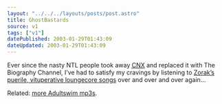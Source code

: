 ```yaml
---
layout: "../../../layouts/posts/post.astro"
title: GhostBastards
source: v1
tags: ["v1"]
datePublished: 2003-01-29T01:43:09
dateUpdated: 2003-01-29T01:43:09
---
```


Ever since the nasty NTL people took away [<abbr title="Cartoon Network eXtra">CNX</abbr>][1] and replaced it with The Biography Channel, I&#8217;ve had to satisfy my cravings by listening to [Zorak&#8217;s puerile, vituperative loungecore songs][2] over and over and over again&#8230;

Related: [more Adultswim mp3s][3].

[1]: http://www.cnxtv.com/
[2]: http://www.ccs00.com/as/ "Adult Swim songs including Zorak's I'm Gonna Kick Your Ass and My Heart Is Full Of Hatred"
[3]: http://adultswim.toonzone.net/downloads-audio.html "Adult Swim: The Fansite: Audio downloads"
